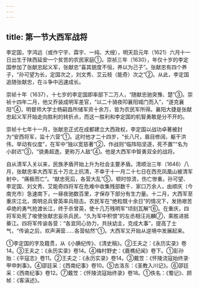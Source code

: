 ```yaml
---
---
---
```

title: 第一节大西军战将
---



李定国，字鸿远（或作宁宇、霖宇、一纯、大绶），明天启元年（1621）六月十一日出生于陕西延安一个贫苦的农民家庭①。崇祯三年（1630），年仅十岁的李定国参加了张献忠起义军，张献忠“喜其貌度不恒，养以为己子”。张献忠有四个养子，“孙可望为长，定国次之，刘文秀、艾云枝（能奇）次之”②。从此，李定国追随张献忠，在斗争中迅速成长。

崇祯十年（1637），十七岁的李定国即率部下二万人，“随献忠驰突豫、楚”③。崇祯十四年二月，他又乔装成明军差官，“以二十骑夜叩襄阳城门而入”，“遂克襄阳”④，明督师大学士杨嗣昌所储军资十余万，皆为农民军所得。襄阳大捷是张献忠起义军开始走向胜利的转折点，而这一胜利和李定国的机智勇敢是分不开的。

崇祯十七年十一月，张献忠正式在成都建立大西政权，李定国以战功卓著被封为“安西将军，监十六营”①。这时他才二十四岁，“长八尺，眉目修阔，躯干洪伟，举动有仪度”，在军中“独以宽慈著”②，作战则“临阵陷坚逐，死不置”“名为小尉迟”③，“骁勇超逸，更称万人敌”④。他是大西军中智勇双全的战将。

自从清军入关以来，民族矛盾开始上升为社会主要矛盾。清顺治三年（1646）八月，张献忠率大西军五十万北上抗清，不幸于十一月二十七日在西充凤凰山被清军射中，“痛极而亡”。“献忠死后，各营大乱”⑤，顿时惊溃，伤亡惨重。孙可望、李定国、刘文秀、艾能奇四将军在危难中收集残部数千、家口万余人，由顺庆（今南充市）急速南下，一昼夜驰数百里，才保存下部分有生力量。十二月，大西军至重庆江北，南明总兵曾英率兵阻击。农民军在“绝粒既十余日”的情况下，发扬艰苦卓绝的勇气抢渡长江，终于杀曾英，使十几万残明军“顷刻瓦解”⑥。在重庆，四将军处死了唆使张献忠妄杀兵民，“久为军中积恨”的左丞相汪兆麟⑦，乘胜进抵綦江。四将军传谕各营：“各宜同心协力，共扶幼主，克成大事”，提高了士气，“传谕之后，欢声满营……各营帖然”①。大西军又开始从逆境中发展起来。

①李定国的字及籍贯，从《小腆纪传》、《清史稿》。②王夫之：《永历实录》卷14。③王夫之：《永历实录》卷14。④梅村野史：《鹿樵纪闻》卷下。①彭孙贻：《平寇志》卷11。②王夫之：《永历实录》卷14。③戴笠：《怀陵流寇始终录·甲申刺事》。④邵廷采：《西南纪事》卷10。⑤古洛东：《圣教入川记》。⑥邵廷采：《西南纪事》卷12。⑦戴笠：《怀陵流寇始终录》卷18。①佚名：《蜀记》、顾帧：《客滇述》。
